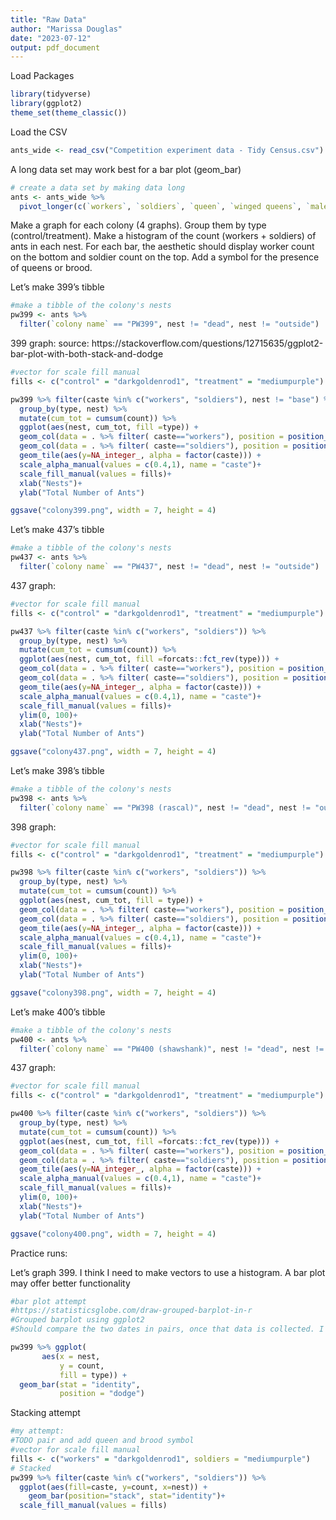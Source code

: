 ```yaml
---
title: "Raw Data"
author: "Marissa Douglas"
date: "2023-07-12"
output: pdf_document
---
```


Load Packages
```r
library(tidyverse)
library(ggplot2)
theme_set(theme_classic())
```

Load the CSV

```r
ants_wide <- read_csv("Competition experiment data - Tidy Census.csv")
```

A long data set may work best for a bar plot (geom_bar)
```r
# create a data set by making data long
ants <- ants_wide %>% 
  pivot_longer(c(`workers`, `soldiers`, `queen`, `winged queens`, `males`), names_to = "caste", values_to = "count")
```

Make a graph for each colony (4 graphs). Group them by type (control/treatment). Make a histogram of the count (workers + soldiers) of ants in each nest. For each bar, the aesthetic should display worker count on the bottom and soldier count on the top. Add a symbol for the presence of queens or brood.

Let's make 399's tibble
```r
#make a tibble of the colony's nests
pw399 <- ants %>% 
  filter(`colony name` == "PW399", nest != "dead", nest != "outside")
```


399 graph:
source: https://stackoverflow.com/questions/12715635/ggplot2-bar-plot-with-both-stack-and-dodge
```r
#vector for scale fill manual
fills <- c("control" = "darkgoldenrod1", "treatment" = "mediumpurple")

pw399 %>% filter(caste %in% c("workers", "soldiers"), nest != "base") %>%
  group_by(type, nest) %>% 
  mutate(cum_tot = cumsum(count)) %>% 
  ggplot(aes(nest, cum_tot, fill =type)) + 
  geom_col(data = . %>% filter( caste=="workers"), position = position_dodge(width = 0.9), alpha = 1) +
  geom_col(data = . %>% filter( caste=="soldiers"), position = position_dodge(width = 0.9), alpha = 0.4) +
  geom_tile(aes(y=NA_integer_, alpha = factor(caste))) + 
  scale_alpha_manual(values = c(0.4,1), name = "caste")+
  scale_fill_manual(values = fills)+
  xlab("Nests")+
  ylab("Total Number of Ants")

ggsave("colony399.png", width = 7, height = 4)
```

Let's make 437's tibble
```r
#make a tibble of the colony's nests
pw437 <- ants %>% 
  filter(`colony name` == "PW437", nest != "dead", nest != "outside")
```

437 graph:
```r
#vector for scale fill manual
fills <- c("control" = "darkgoldenrod1", "treatment" = "mediumpurple")

pw437 %>% filter(caste %in% c("workers", "soldiers")) %>%
  group_by(type, nest) %>% 
  mutate(cum_tot = cumsum(count)) %>% 
  ggplot(aes(nest, cum_tot, fill =forcats::fct_rev(type))) + 
  geom_col(data = . %>% filter( caste=="workers"), position = position_dodge(width = 0.9), alpha = 1) +
  geom_col(data = . %>% filter( caste=="soldiers"), position = position_dodge(width = 0.9), alpha = 0.4) +
  geom_tile(aes(y=NA_integer_, alpha = factor(caste))) + 
  scale_alpha_manual(values = c(0.4,1), name = "caste")+
  scale_fill_manual(values = fills)+
  ylim(0, 100)+
  xlab("Nests")+
  ylab("Total Number of Ants")

ggsave("colony437.png", width = 7, height = 4)
```

Let's make 398's tibble
```r
#make a tibble of the colony's nests
pw398 <- ants %>% 
  filter(`colony name` == "PW398 (rascal)", nest != "dead", nest != "outside")
```

398 graph:
```r
#vector for scale fill manual
fills <- c("control" = "darkgoldenrod1", "treatment" = "mediumpurple")

pw398 %>% filter(caste %in% c("workers", "soldiers")) %>%
  group_by(type, nest) %>% 
  mutate(cum_tot = cumsum(count)) %>% 
  ggplot(aes(nest, cum_tot, fill = type)) + 
  geom_col(data = . %>% filter( caste=="workers"), position = position_dodge(width = 0.9), alpha = 1) +
  geom_col(data = . %>% filter( caste=="soldiers"), position = position_dodge(width = 0.9), alpha = 0.4) +
  geom_tile(aes(y=NA_integer_, alpha = factor(caste))) + 
  scale_alpha_manual(values = c(0.4,1), name = "caste")+
  scale_fill_manual(values = fills)+
  ylim(0, 100)+
  xlab("Nests")+
  ylab("Total Number of Ants")

ggsave("colony398.png", width = 7, height = 4)
```


Let's make 400's tibble
```r
#make a tibble of the colony's nests
pw400 <- ants %>% 
  filter(`colony name` == "PW400 (shawshank)", nest != "dead", nest != "outside")
```

437 graph:
```r
#vector for scale fill manual
fills <- c("control" = "darkgoldenrod1", "treatment" = "mediumpurple")

pw400 %>% filter(caste %in% c("workers", "soldiers")) %>%
  group_by(type, nest) %>% 
  mutate(cum_tot = cumsum(count)) %>% 
  ggplot(aes(nest, cum_tot, fill =forcats::fct_rev(type))) + 
  geom_col(data = . %>% filter( caste=="workers"), position = position_dodge(width = 0.9), alpha = 1) +
  geom_col(data = . %>% filter( caste=="soldiers"), position = position_dodge(width = 0.9), alpha = 0.4) +
  geom_tile(aes(y=NA_integer_, alpha = factor(caste))) + 
  scale_alpha_manual(values = c(0.4,1), name = "caste")+
  scale_fill_manual(values = fills)+
  ylim(0, 100)+
  xlab("Nests")+
  ylab("Total Number of Ants")

ggsave("colony400.png", width = 7, height = 4)
```


Practice runs:

Let's graph 399. I think I need to make vectors to use a histogram. A bar plot may offer better functionality
```r
#bar plot attempt
#https://statisticsglobe.com/draw-grouped-barplot-in-r
#Grouped barplot using ggplot2
#Should compare the two dates in pairs, once that data is collected. I do not know how to make the bars show soldier vs worker. I do not know how to make the key specify which is control and which is competitor. 

pw399 %>% ggplot(                                      
       aes(x = nest,
           y = count,
           fill = type)) +
  geom_bar(stat = "identity",
           position = "dodge")
```

Stacking attempt

```r
#my attempt:
#TODO pair and add queen and brood symbol
#vector for scale fill manual
fills <- c("workers" = "darkgoldenrod1", soldiers = "mediumpurple")
# Stacked
pw399 %>% filter(caste %in% c("workers", "soldiers")) %>% 
  ggplot(aes(fill=caste, y=count, x=nest)) + 
    geom_bar(position="stack", stat="identity")+
  scale_fill_manual(values = fills)
```
